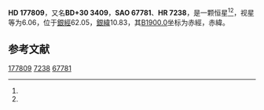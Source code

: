 {{Starbox begin
| name = HD 177809
}}
{{Starbox observe
| epoch = [[J2000.0|J2000.0]]
| constell = {{星座名待查}}<ref name=SIMBAD>{{cite web
 | url=http://simbad.u-strasbg.fr/simbad/sim-id?Ident=HR+7238
 | title =Pulsating variable Star
 | publisher=Centre de Données astronomiques de Strasbourg
 | work=SIMBAD
 | accessdate=2012-07-13}}</ref><ref name=DATA>{{cite web
 | url=http://vizier.u-strasbg.fr/viz-bin/VizieR-5?-out.add=.&-source=5050&-corr=PK=HR&-out.max=9999&HR=7238
 | title=VizieR Detailed Page
 | accessdate=2012-07-13
 | archive-date=2016-03-04
 | archive-url=https://web.archive.org/web/20160304213646/http://vizier.u-strasbg.fr/viz-bin/VizieR-5?-out.add=.&-source=5050&-corr=PK=HR&-out.max=9999&HR=7238
 | dead-url=no
 }}</ref>
| 星官 = 
| ra = {{RA|19|4|58.3}}<ref name=SIMBAD /><ref name=DATA />
| dec = {{DEC|+30|44|0}}<ref name=SIMBAD /><ref name=DATA />
| appmag_v = 6.06<ref name=SIMBAD /><ref name=DATA />
}}
{{Starbox character
| class = M2.5IIIab<ref name=SIMBAD /><ref name=DATA />
| b-v = 1.55<ref name=SIMBAD /><ref name=DATA />
| u-b = 1.88<ref name=SIMBAD /><ref name=DATA />
| r-i = <ref name=SIMBAD /><ref name=DATA />
| variable = 
}}
{{Starbox astrometry
| radial_v = 1.88
| prop_mo_ra = -16
| parallax = 
| p_error = 
}}
{{Starbox catalog
| names =BD+30 3409，[[SAO星表|SAO]] 67781，[[HD星表|HD]] 177809，[[HR星表|HR]] 7238}}
{{Starbox reference |Simbad=HR+7238}}
{{Starbox end}}

'''HD 177809'''，又名'''BD+30 3409'''，'''SAO 67781'''、'''HR 7238'''，是一颗恒星<ref name=SIMBAD /><ref name=DATA />，视星等为6.06，位于[[銀道座標系|銀經]]62.05，[[銀道座標系|銀緯]]10.83，其[[B1900.0|B1900.0]]坐标为赤經{{RA|19|1|6.9}}，赤緯{{DEC|+30|10.83|58}}。

== 参考文献 ==
{{reflist}}

{{star-stub}}

[[Category:HD和HDE天體|177809]]
[[Category:HR天體|7238]]
[[Category:SAO天體|67781]]
